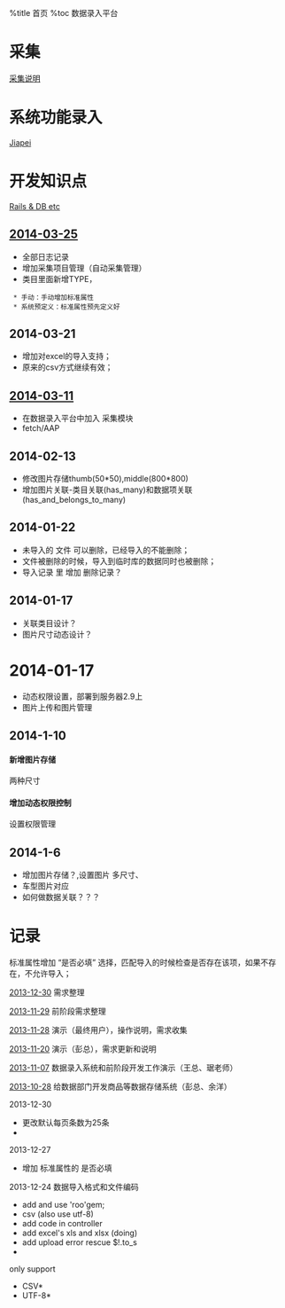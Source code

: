 %title 首页
%toc 数据录入平台 

=采集=
[[CaiJi|采集说明]] 

= 系统功能录入 =
[[Jiapei]]

=开发知识点=
[[rubyonrails|Rails & DB etc]]

==[[2014-03-25]]==
* 全部日志记录
* 增加采集项目管理（自动采集管理）
* 类目里面新增TYPE，
  * 手动：手动增加标准属性
  * 系统预定义：标准属性预先定义好 

==2014-03-21==
* 增加对excel的导入支持；
* 原来的csv方式继续有效；

==[[2014-03-11]]==
* 在数据录入平台中加入 采集模块
* fetch/AAP

==2014-02-13==
* 修改图片存储thumb(50*50),middle(800*800)
* 增加图片关联-类目关联(has_many)和数据项关联(has_and_belongs_to_many)

==2014-01-22==
* 未导入的 文件 可以删除，已经导入的不能删除；
* 文件被删除的时候，导入到临时库的数据同时也被删除；
* 导入记录 里 增加 删除记录？

==2014-01-17==
* 关联类目设计？
* 图片尺寸动态设计？


=2014-01-17=
* 动态权限设置，部署到服务器2.9上
* 图片上传和图片管理

==2014-1-10==
====新增图片存储====
两种尺寸
====增加动态权限控制====
设置权限管理

==2014-1-6==
* 增加图片存储？,设置图片 多尺寸、
* 车型图片对应
* 如何做数据关联？？？

= 记录 =
标准属性增加 “是否必填” 选择，匹配导入的时候检查是否存在该项，如果不存在，不允许导入；



[[2013-12-30]] 需求整理

[[2013-11-29]] 前阶段需求整理

[[2013-11-28]] 演示（最终用户），操作说明，需求收集

[[2013-11-20]] 演示（彭总），需求更新和说明

[[2013-11-07]] 数据录入系统和前阶段开发工作演示（王总、琚老师）

[[2013-10-28]] 给数据部门开发商品等数据存储系统（彭总、余洋） 



2013-12-30
* 更改默认每页条数为25条
*

2013-12-27
* 增加 标准属性的 是否必填

2013-12-24
数据导入格式和文件编码
* add and use 'roo'gem;
* csv (also use utf-8)
* add code in controller
* add excel's xls and xlsx (doing)
* add upload error rescue $!.to_s
*
 
only support
*CSV*
*UTF-8*
